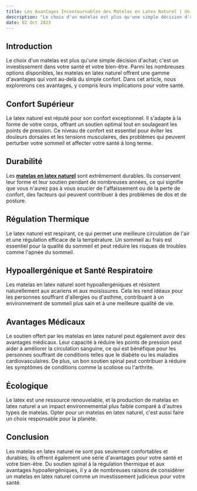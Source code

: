 ```yaml
---
title: Les Avantages Incontournables des Matelas en Latex Naturel | Un Choix Sain pour Votre Bien-être
description: "Le choix d'un matelas est plus qu'une simple décision d'achat; c'est un investissement dans votre santé et votre bien-être. Parmi les nombreuses options disponibles, les matelas en latex naturel offrent une gamme d'avantages qui vont au-delà du simple confort. Dans cet article, nous explorerons ces avantages, y compris leurs implications pour votre santé."
date: 02 Oct 2023
---
```


## Introduction
Le choix d'un matelas est plus qu'une simple décision d'achat; c'est un investissement dans votre santé et votre bien-être. Parmi les nombreuses options disponibles, les matelas en latex naturel offrent une gamme d'avantages qui vont au-delà du simple confort. Dans cet article, nous explorerons ces avantages, y compris leurs implications pour votre santé.

## Confort Supérieur
Le latex naturel est réputé pour son confort exceptionnel. Il s'adapte à la forme de votre corps, offrant un soutien optimal tout en soulageant les points de pression. Ce niveau de confort est essentiel pour éviter les douleurs dorsales et les tensions musculaires, des problèmes qui peuvent perturber votre sommeil et affecter votre santé à long terme.

## Durabilité
Les [**matelas en latex naturel**](https://www.pilimpi.com/ "Matelas en latex naturel") sont extrêmement durables. Ils conservent leur forme et leur soutien pendant de nombreuses années, ce qui signifie que vous n'aurez pas à vous soucier de l'affaissement ou de la perte de confort, des facteurs qui peuvent contribuer à des problèmes de dos et de posture.

## Régulation Thermique
Le latex naturel est respirant, ce qui permet une meilleure circulation de l'air et une régulation efficace de la température. Un sommeil au frais est essentiel pour la qualité du sommeil et peut réduire les risques de troubles comme l'apnée du sommeil.

## Hypoallergénique et Santé Respiratoire
Les matelas en latex naturel sont hypoallergéniques et résistent naturellement aux acariens et aux moisissures. Cela les rend idéaux pour les personnes souffrant d'allergies ou d'asthme, contribuant à un environnement de sommeil plus sain et à une meilleure qualité de vie.

## Avantages Médicaux
Le soutien offert par les matelas en latex naturel peut également avoir des avantages médicaux. Leur capacité à réduire les points de pression peut aider à améliorer la circulation sanguine, ce qui est bénéfique pour les personnes souffrant de conditions telles que le diabète ou les maladies cardiovasculaires. De plus, un bon soutien spinal peut contribuer à réduire les symptômes de conditions comme la scoliose ou l'arthrite.

## Écologique
Le latex est une ressource renouvelable, et la production de matelas en latex naturel a un impact environnemental plus faible comparé à d'autres types de matelas. Opter pour un matelas en latex naturel, c'est aussi faire un choix responsable pour la planète.

## Conclusion
Les matelas en latex naturel ne sont pas seulement confortables et durables; ils offrent également une série d'avantages pour votre santé et votre bien-être. Du soutien spinal à la régulation thermique et aux avantages hypoallergéniques, il y a de nombreuses raisons de considérer un matelas en latex naturel comme un investissement judicieux pour votre santé.